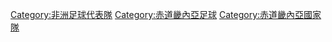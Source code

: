[[Category:非洲足球代表隊|Category:非洲足球代表隊]]
[[Category:赤道畿內亞足球|Category:赤道畿內亞足球]]
[[Category:赤道畿內亞國家隊|Category:赤道畿內亞國家隊]]